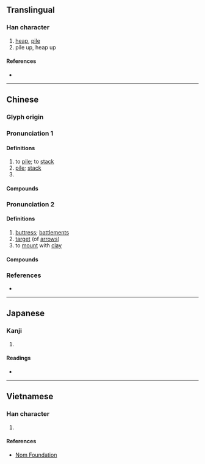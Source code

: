 {{also|垜}}
{{character info}}
==Translingual==

===Han character===
{{Han char|rn=32|rad=土|as=06|sn=9|four=47194|canj=GHND|ids=⿰土朵}}

# [[heap]], [[pile]]
# pile up, heap up

====References====
* {{Han ref|kx=0228.080|dkj=05048|dj=0464.060|hdz=10440.080|uh=579B|ud=22427|bh=CE57|bd=52823}}

----

==Chinese==
{{zh-forms|alt=垜}}

===Glyph origin===
{{Han etym}}

===Pronunciation 1===
{{zh-pron
|m=duò
|c=do2,do6
|mn=tó/qz:tó͘/tw:té
|mc=y
|oc=y
|cat=n,v,cl
}}

====Definitions====
{{zh-hanzi}}

# to [[pile]]; to [[stack]]
# [[pile]]; [[stack]]
# {{zh-classifier|[[pile]]s or [[stack]]s}}

====Compounds====
{{zh-der|垛積|堆垛|垛句|一垛|垛字|一箭上垛|標垛|打垛|駝垛|錢垛|門垛子|點垛|箭垛}}

===Pronunciation 2===
{{zh-pron
|m=duǒ
|cat=n,v
}}

====Definitions====
{{zh-hanzi}}

# [[buttress]]; [[battlement]]s
# [[target]] (of [[arrow]]s)
# to [[mount]] with [[clay]]

====Compounds====
{{zh-der|垛子|城垛口|牆垛子}}

===References===
* {{R:yue:Hanzi}}

----

==Japanese==

===Kanji===
{{ja-kanji|grade=|rs=土06}}

# {{rfdef|ja|sort=土06}}

====Readings====
* {{ja-readings|on=[[だ]] (da)|kun=}}

----

==Vietnamese==

===Han character===
{{vi-readings|reading=đoá|rs=土06}}

# {{rfdef|vi|sort=土06}}

====References====
* [http://nomfoundation.org/common/nom_details.php?codepoint=579b Nom Foundation]